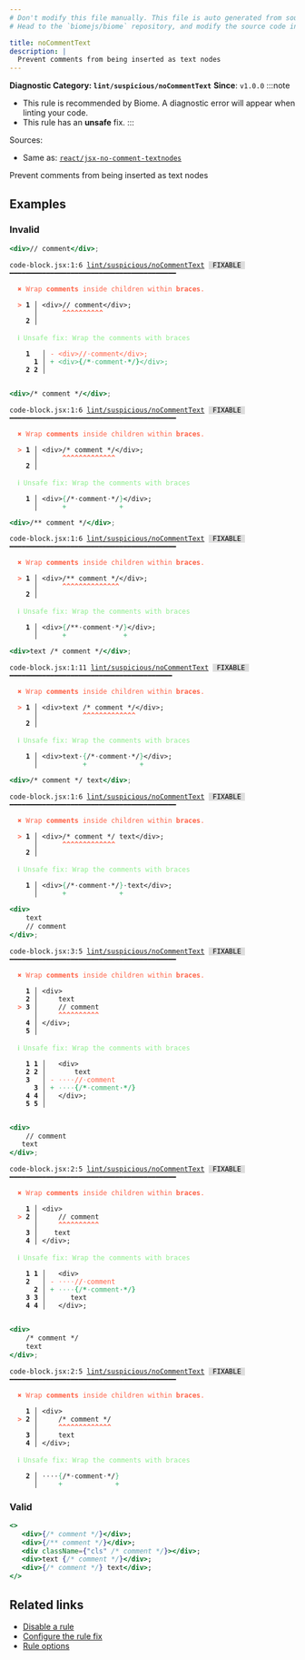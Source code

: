 ```yaml
---
# Don't modify this file manually. This file is auto generated from source, and you will lose your changes next time the website is built.
# Head to the `biomejs/biome` repository, and modify the source code in there.

title: noCommentText
description: |
  Prevent comments from being inserted as text nodes
---
```


**Diagnostic Category: `lint/suspicious/noCommentText`**
<Tabs>
<TabItem label="JSX and TSX" icon="seti:javascript">
**Since**: `v1.0.0`
:::note
- This rule is recommended by Biome. A diagnostic error will appear when linting your code.
- This rule has an **unsafe** fix.
:::

Sources: 
- Same as: <a href="https://github.com/jsx-eslint/eslint-plugin-react/blob/master/docs/rules/jsx-no-comment-textnodes.md" target="_blank"><code>react/jsx-no-comment-textnodes</code></a>

Prevent comments from being inserted as text nodes

## Examples

### Invalid

```jsx
<div>// comment</div>;
```

<pre class="language-text"><code class="language-text">code-block.jsx:1:6 <a href="https://biomejs.dev/linter/rules/no-comment-text">lint/suspicious/noCommentText</a> <span style="color: #000; background-color: #ddd;"> FIXABLE </span> ━━━━━━━━━━━━━━━━━━━━━━━━━━━━━━━━━━━━━━━━━<br /><br />  <strong><span style="color: Tomato;">✖</span></strong> <span style="color: Tomato;">Wrap </span><span style="color: Tomato;"><strong>comments</strong></span><span style="color: Tomato;"> inside children within </span><span style="color: Tomato;"><strong>braces</strong></span><span style="color: Tomato;">.</span><br />  <br />  <strong><span style="color: Tomato;">&gt;</span></strong> <strong>1 │ </strong>&lt;div&gt;// comment&lt;/div&gt;;<br />   <strong>   │ </strong>     <strong><span style="color: Tomato;">^</span></strong><strong><span style="color: Tomato;">^</span></strong><strong><span style="color: Tomato;">^</span></strong><strong><span style="color: Tomato;">^</span></strong><strong><span style="color: Tomato;">^</span></strong><strong><span style="color: Tomato;">^</span></strong><strong><span style="color: Tomato;">^</span></strong><strong><span style="color: Tomato;">^</span></strong><strong><span style="color: Tomato;">^</span></strong><strong><span style="color: Tomato;">^</span></strong><br />    <strong>2 │ </strong><br />  <br />  <strong><span style="color: lightgreen;">ℹ</span></strong> <span style="color: lightgreen;">Unsafe fix</span><span style="color: lightgreen;">: </span><span style="color: lightgreen;">Wrap the comments with braces</span><br />  <br />    <strong>1</strong>  <strong> │ </strong><span style="color: Tomato;">-</span> <span style="color: Tomato;">&lt;</span><span style="color: Tomato;">d</span><span style="color: Tomato;">i</span><span style="color: Tomato;">v</span><span style="color: Tomato;">&gt;</span><span style="color: Tomato;">/</span><span style="color: Tomato;"><strong>/</strong></span><span style="color: Tomato;"><span style="opacity: 0.8;">·</span></span><span style="color: Tomato;">c</span><span style="color: Tomato;">o</span><span style="color: Tomato;">m</span><span style="color: Tomato;">m</span><span style="color: Tomato;">e</span><span style="color: Tomato;">n</span><span style="color: Tomato;">t</span><span style="color: Tomato;">&lt;</span><span style="color: Tomato;">/</span><span style="color: Tomato;">d</span><span style="color: Tomato;">i</span><span style="color: Tomato;">v</span><span style="color: Tomato;">&gt;</span><span style="color: Tomato;">;</span><br />      <strong>1</strong><strong> │ </strong><span style="color: MediumSeaGreen;">+</span> <span style="color: MediumSeaGreen;">&lt;</span><span style="color: MediumSeaGreen;">d</span><span style="color: MediumSeaGreen;">i</span><span style="color: MediumSeaGreen;">v</span><span style="color: MediumSeaGreen;">&gt;</span><span style="color: MediumSeaGreen;"><strong>&#123;</strong></span><span style="color: MediumSeaGreen;">/</span><span style="color: MediumSeaGreen;"><strong>&#42;</strong></span><span style="color: MediumSeaGreen;"><span style="opacity: 0.8;">·</span></span><span style="color: MediumSeaGreen;">c</span><span style="color: MediumSeaGreen;">o</span><span style="color: MediumSeaGreen;">m</span><span style="color: MediumSeaGreen;">m</span><span style="color: MediumSeaGreen;">e</span><span style="color: MediumSeaGreen;">n</span><span style="color: MediumSeaGreen;">t</span><span style="color: MediumSeaGreen;"><span style="opacity: 0.8;"><strong>·</strong></span></span><span style="color: MediumSeaGreen;"><strong>&#42;</strong></span><span style="color: MediumSeaGreen;"><strong>/</strong></span><span style="color: MediumSeaGreen;"><strong>&#125;</strong></span><span style="color: MediumSeaGreen;">&lt;</span><span style="color: MediumSeaGreen;">/</span><span style="color: MediumSeaGreen;">d</span><span style="color: MediumSeaGreen;">i</span><span style="color: MediumSeaGreen;">v</span><span style="color: MediumSeaGreen;">&gt;</span><span style="color: MediumSeaGreen;">;</span><br />    <strong>2</strong> <strong>2</strong><strong> │ </strong>  <br />  <br /></code></pre>

```jsx
<div>/* comment */</div>;
```

<pre class="language-text"><code class="language-text">code-block.jsx:1:6 <a href="https://biomejs.dev/linter/rules/no-comment-text">lint/suspicious/noCommentText</a> <span style="color: #000; background-color: #ddd;"> FIXABLE </span> ━━━━━━━━━━━━━━━━━━━━━━━━━━━━━━━━━━━━━━━━━<br /><br />  <strong><span style="color: Tomato;">✖</span></strong> <span style="color: Tomato;">Wrap </span><span style="color: Tomato;"><strong>comments</strong></span><span style="color: Tomato;"> inside children within </span><span style="color: Tomato;"><strong>braces</strong></span><span style="color: Tomato;">.</span><br />  <br />  <strong><span style="color: Tomato;">&gt;</span></strong> <strong>1 │ </strong>&lt;div&gt;/&#42; comment &#42;/&lt;/div&gt;;<br />   <strong>   │ </strong>     <strong><span style="color: Tomato;">^</span></strong><strong><span style="color: Tomato;">^</span></strong><strong><span style="color: Tomato;">^</span></strong><strong><span style="color: Tomato;">^</span></strong><strong><span style="color: Tomato;">^</span></strong><strong><span style="color: Tomato;">^</span></strong><strong><span style="color: Tomato;">^</span></strong><strong><span style="color: Tomato;">^</span></strong><strong><span style="color: Tomato;">^</span></strong><strong><span style="color: Tomato;">^</span></strong><strong><span style="color: Tomato;">^</span></strong><strong><span style="color: Tomato;">^</span></strong><strong><span style="color: Tomato;">^</span></strong><br />    <strong>2 │ </strong><br />  <br />  <strong><span style="color: lightgreen;">ℹ</span></strong> <span style="color: lightgreen;">Unsafe fix</span><span style="color: lightgreen;">: </span><span style="color: lightgreen;">Wrap the comments with braces</span><br />  <br />  <strong>  1 │ </strong>&lt;div&gt;<span style="color: MediumSeaGreen;">&#123;</span>/&#42;<span style="opacity: 0.8;">·</span>comment<span style="opacity: 0.8;">·</span>&#42;/<span style="color: MediumSeaGreen;">&#125;</span>&lt;/div&gt;;<br />  <strong>    │ </strong>     <span style="color: MediumSeaGreen;">+</span>             <span style="color: MediumSeaGreen;">+</span>       <br /></code></pre>

```jsx
<div>/** comment */</div>;
```

<pre class="language-text"><code class="language-text">code-block.jsx:1:6 <a href="https://biomejs.dev/linter/rules/no-comment-text">lint/suspicious/noCommentText</a> <span style="color: #000; background-color: #ddd;"> FIXABLE </span> ━━━━━━━━━━━━━━━━━━━━━━━━━━━━━━━━━━━━━━━━━<br /><br />  <strong><span style="color: Tomato;">✖</span></strong> <span style="color: Tomato;">Wrap </span><span style="color: Tomato;"><strong>comments</strong></span><span style="color: Tomato;"> inside children within </span><span style="color: Tomato;"><strong>braces</strong></span><span style="color: Tomato;">.</span><br />  <br />  <strong><span style="color: Tomato;">&gt;</span></strong> <strong>1 │ </strong>&lt;div&gt;/&#42;&#42; comment &#42;/&lt;/div&gt;;<br />   <strong>   │ </strong>     <strong><span style="color: Tomato;">^</span></strong><strong><span style="color: Tomato;">^</span></strong><strong><span style="color: Tomato;">^</span></strong><strong><span style="color: Tomato;">^</span></strong><strong><span style="color: Tomato;">^</span></strong><strong><span style="color: Tomato;">^</span></strong><strong><span style="color: Tomato;">^</span></strong><strong><span style="color: Tomato;">^</span></strong><strong><span style="color: Tomato;">^</span></strong><strong><span style="color: Tomato;">^</span></strong><strong><span style="color: Tomato;">^</span></strong><strong><span style="color: Tomato;">^</span></strong><strong><span style="color: Tomato;">^</span></strong><strong><span style="color: Tomato;">^</span></strong><br />    <strong>2 │ </strong><br />  <br />  <strong><span style="color: lightgreen;">ℹ</span></strong> <span style="color: lightgreen;">Unsafe fix</span><span style="color: lightgreen;">: </span><span style="color: lightgreen;">Wrap the comments with braces</span><br />  <br />  <strong>  1 │ </strong>&lt;div&gt;<span style="color: MediumSeaGreen;">&#123;</span>/&#42;&#42;<span style="opacity: 0.8;">·</span>comment<span style="opacity: 0.8;">·</span>&#42;/<span style="color: MediumSeaGreen;">&#125;</span>&lt;/div&gt;;<br />  <strong>    │ </strong>     <span style="color: MediumSeaGreen;">+</span>              <span style="color: MediumSeaGreen;">+</span>       <br /></code></pre>

```jsx
<div>text /* comment */</div>;
```

<pre class="language-text"><code class="language-text">code-block.jsx:1:11 <a href="https://biomejs.dev/linter/rules/no-comment-text">lint/suspicious/noCommentText</a> <span style="color: #000; background-color: #ddd;"> FIXABLE </span> ━━━━━━━━━━━━━━━━━━━━━━━━━━━━━━━━━━━━━━━━<br /><br />  <strong><span style="color: Tomato;">✖</span></strong> <span style="color: Tomato;">Wrap </span><span style="color: Tomato;"><strong>comments</strong></span><span style="color: Tomato;"> inside children within </span><span style="color: Tomato;"><strong>braces</strong></span><span style="color: Tomato;">.</span><br />  <br />  <strong><span style="color: Tomato;">&gt;</span></strong> <strong>1 │ </strong>&lt;div&gt;text /&#42; comment &#42;/&lt;/div&gt;;<br />   <strong>   │ </strong>          <strong><span style="color: Tomato;">^</span></strong><strong><span style="color: Tomato;">^</span></strong><strong><span style="color: Tomato;">^</span></strong><strong><span style="color: Tomato;">^</span></strong><strong><span style="color: Tomato;">^</span></strong><strong><span style="color: Tomato;">^</span></strong><strong><span style="color: Tomato;">^</span></strong><strong><span style="color: Tomato;">^</span></strong><strong><span style="color: Tomato;">^</span></strong><strong><span style="color: Tomato;">^</span></strong><strong><span style="color: Tomato;">^</span></strong><strong><span style="color: Tomato;">^</span></strong><strong><span style="color: Tomato;">^</span></strong><br />    <strong>2 │ </strong><br />  <br />  <strong><span style="color: lightgreen;">ℹ</span></strong> <span style="color: lightgreen;">Unsafe fix</span><span style="color: lightgreen;">: </span><span style="color: lightgreen;">Wrap the comments with braces</span><br />  <br />  <strong>  1 │ </strong>&lt;div&gt;text<span style="opacity: 0.8;">·</span><span style="color: MediumSeaGreen;">&#123;</span>/&#42;<span style="opacity: 0.8;">·</span>comment<span style="opacity: 0.8;">·</span>&#42;/<span style="color: MediumSeaGreen;">&#125;</span>&lt;/div&gt;;<br />  <strong>    │ </strong>          <span style="color: MediumSeaGreen;">+</span>             <span style="color: MediumSeaGreen;">+</span>       <br /></code></pre>

```jsx
<div>/* comment */ text</div>;
```

<pre class="language-text"><code class="language-text">code-block.jsx:1:6 <a href="https://biomejs.dev/linter/rules/no-comment-text">lint/suspicious/noCommentText</a> <span style="color: #000; background-color: #ddd;"> FIXABLE </span> ━━━━━━━━━━━━━━━━━━━━━━━━━━━━━━━━━━━━━━━━━<br /><br />  <strong><span style="color: Tomato;">✖</span></strong> <span style="color: Tomato;">Wrap </span><span style="color: Tomato;"><strong>comments</strong></span><span style="color: Tomato;"> inside children within </span><span style="color: Tomato;"><strong>braces</strong></span><span style="color: Tomato;">.</span><br />  <br />  <strong><span style="color: Tomato;">&gt;</span></strong> <strong>1 │ </strong>&lt;div&gt;/&#42; comment &#42;/ text&lt;/div&gt;;<br />   <strong>   │ </strong>     <strong><span style="color: Tomato;">^</span></strong><strong><span style="color: Tomato;">^</span></strong><strong><span style="color: Tomato;">^</span></strong><strong><span style="color: Tomato;">^</span></strong><strong><span style="color: Tomato;">^</span></strong><strong><span style="color: Tomato;">^</span></strong><strong><span style="color: Tomato;">^</span></strong><strong><span style="color: Tomato;">^</span></strong><strong><span style="color: Tomato;">^</span></strong><strong><span style="color: Tomato;">^</span></strong><strong><span style="color: Tomato;">^</span></strong><strong><span style="color: Tomato;">^</span></strong><strong><span style="color: Tomato;">^</span></strong><br />    <strong>2 │ </strong><br />  <br />  <strong><span style="color: lightgreen;">ℹ</span></strong> <span style="color: lightgreen;">Unsafe fix</span><span style="color: lightgreen;">: </span><span style="color: lightgreen;">Wrap the comments with braces</span><br />  <br />  <strong>  1 │ </strong>&lt;div&gt;<span style="color: MediumSeaGreen;">&#123;</span>/&#42;<span style="opacity: 0.8;">·</span>comment<span style="opacity: 0.8;">·</span>&#42;/<span style="color: MediumSeaGreen;">&#125;</span><span style="opacity: 0.8;">·</span>text&lt;/div&gt;;<br />  <strong>    │ </strong>     <span style="color: MediumSeaGreen;">+</span>             <span style="color: MediumSeaGreen;">+</span>            <br /></code></pre>

```jsx
<div>
    text
    // comment
</div>;
```

<pre class="language-text"><code class="language-text">code-block.jsx:3:5 <a href="https://biomejs.dev/linter/rules/no-comment-text">lint/suspicious/noCommentText</a> <span style="color: #000; background-color: #ddd;"> FIXABLE </span> ━━━━━━━━━━━━━━━━━━━━━━━━━━━━━━━━━━━━━━━━━<br /><br />  <strong><span style="color: Tomato;">✖</span></strong> <span style="color: Tomato;">Wrap </span><span style="color: Tomato;"><strong>comments</strong></span><span style="color: Tomato;"> inside children within </span><span style="color: Tomato;"><strong>braces</strong></span><span style="color: Tomato;">.</span><br />  <br />    <strong>1 │ </strong>&lt;div&gt;<br />    <strong>2 │ </strong>    text<br />  <strong><span style="color: Tomato;">&gt;</span></strong> <strong>3 │ </strong>    // comment<br />   <strong>   │ </strong>    <strong><span style="color: Tomato;">^</span></strong><strong><span style="color: Tomato;">^</span></strong><strong><span style="color: Tomato;">^</span></strong><strong><span style="color: Tomato;">^</span></strong><strong><span style="color: Tomato;">^</span></strong><strong><span style="color: Tomato;">^</span></strong><strong><span style="color: Tomato;">^</span></strong><strong><span style="color: Tomato;">^</span></strong><strong><span style="color: Tomato;">^</span></strong><strong><span style="color: Tomato;">^</span></strong><br />    <strong>4 │ </strong>&lt;/div&gt;;<br />    <strong>5 │ </strong><br />  <br />  <strong><span style="color: lightgreen;">ℹ</span></strong> <span style="color: lightgreen;">Unsafe fix</span><span style="color: lightgreen;">: </span><span style="color: lightgreen;">Wrap the comments with braces</span><br />  <br />    <strong>1</strong> <strong>1</strong><strong> │ </strong>  &lt;div&gt;<br />    <strong>2</strong> <strong>2</strong><strong> │ </strong>      text<br />    <strong>3</strong>  <strong> │ </strong><span style="color: Tomato;">-</span> <span style="color: Tomato;"><span style="opacity: 0.8;">·</span></span><span style="color: Tomato;"><span style="opacity: 0.8;">·</span></span><span style="color: Tomato;"><span style="opacity: 0.8;">·</span></span><span style="color: Tomato;"><span style="opacity: 0.8;">·</span></span><span style="color: Tomato;">/</span><span style="color: Tomato;"><strong>/</strong></span><span style="color: Tomato;"><span style="opacity: 0.8;">·</span></span><span style="color: Tomato;">c</span><span style="color: Tomato;">o</span><span style="color: Tomato;">m</span><span style="color: Tomato;">m</span><span style="color: Tomato;">e</span><span style="color: Tomato;">n</span><span style="color: Tomato;">t</span><br />      <strong>3</strong><strong> │ </strong><span style="color: MediumSeaGreen;">+</span> <span style="color: MediumSeaGreen;"><span style="opacity: 0.8;">·</span></span><span style="color: MediumSeaGreen;"><span style="opacity: 0.8;">·</span></span><span style="color: MediumSeaGreen;"><span style="opacity: 0.8;">·</span></span><span style="color: MediumSeaGreen;"><span style="opacity: 0.8;">·</span></span><span style="color: MediumSeaGreen;"><strong>&#123;</strong></span><span style="color: MediumSeaGreen;">/</span><span style="color: MediumSeaGreen;"><strong>&#42;</strong></span><span style="color: MediumSeaGreen;"><span style="opacity: 0.8;">·</span></span><span style="color: MediumSeaGreen;">c</span><span style="color: MediumSeaGreen;">o</span><span style="color: MediumSeaGreen;">m</span><span style="color: MediumSeaGreen;">m</span><span style="color: MediumSeaGreen;">e</span><span style="color: MediumSeaGreen;">n</span><span style="color: MediumSeaGreen;">t</span><span style="color: MediumSeaGreen;"><span style="opacity: 0.8;"><strong>·</strong></span></span><span style="color: MediumSeaGreen;"><strong>&#42;</strong></span><span style="color: MediumSeaGreen;"><strong>/</strong></span><span style="color: MediumSeaGreen;"><strong>&#125;</strong></span><br />    <strong>4</strong> <strong>4</strong><strong> │ </strong>  &lt;/div&gt;;<br />    <strong>5</strong> <strong>5</strong><strong> │ </strong>  <br />  <br /></code></pre>

```jsx
<div>
    // comment
   text
</div>;
```

<pre class="language-text"><code class="language-text">code-block.jsx:2:5 <a href="https://biomejs.dev/linter/rules/no-comment-text">lint/suspicious/noCommentText</a> <span style="color: #000; background-color: #ddd;"> FIXABLE </span> ━━━━━━━━━━━━━━━━━━━━━━━━━━━━━━━━━━━━━━━━━<br /><br />  <strong><span style="color: Tomato;">✖</span></strong> <span style="color: Tomato;">Wrap </span><span style="color: Tomato;"><strong>comments</strong></span><span style="color: Tomato;"> inside children within </span><span style="color: Tomato;"><strong>braces</strong></span><span style="color: Tomato;">.</span><br />  <br />    <strong>1 │ </strong>&lt;div&gt;<br />  <strong><span style="color: Tomato;">&gt;</span></strong> <strong>2 │ </strong>    // comment<br />   <strong>   │ </strong>    <strong><span style="color: Tomato;">^</span></strong><strong><span style="color: Tomato;">^</span></strong><strong><span style="color: Tomato;">^</span></strong><strong><span style="color: Tomato;">^</span></strong><strong><span style="color: Tomato;">^</span></strong><strong><span style="color: Tomato;">^</span></strong><strong><span style="color: Tomato;">^</span></strong><strong><span style="color: Tomato;">^</span></strong><strong><span style="color: Tomato;">^</span></strong><strong><span style="color: Tomato;">^</span></strong><br />    <strong>3 │ </strong>   text<br />    <strong>4 │ </strong>&lt;/div&gt;;<br />  <br />  <strong><span style="color: lightgreen;">ℹ</span></strong> <span style="color: lightgreen;">Unsafe fix</span><span style="color: lightgreen;">: </span><span style="color: lightgreen;">Wrap the comments with braces</span><br />  <br />    <strong>1</strong> <strong>1</strong><strong> │ </strong>  &lt;div&gt;<br />    <strong>2</strong>  <strong> │ </strong><span style="color: Tomato;">-</span> <span style="color: Tomato;"><span style="opacity: 0.8;">·</span></span><span style="color: Tomato;"><span style="opacity: 0.8;">·</span></span><span style="color: Tomato;"><span style="opacity: 0.8;">·</span></span><span style="color: Tomato;"><span style="opacity: 0.8;">·</span></span><span style="color: Tomato;">/</span><span style="color: Tomato;"><strong>/</strong></span><span style="color: Tomato;"><span style="opacity: 0.8;">·</span></span><span style="color: Tomato;">c</span><span style="color: Tomato;">o</span><span style="color: Tomato;">m</span><span style="color: Tomato;">m</span><span style="color: Tomato;">e</span><span style="color: Tomato;">n</span><span style="color: Tomato;">t</span><br />      <strong>2</strong><strong> │ </strong><span style="color: MediumSeaGreen;">+</span> <span style="color: MediumSeaGreen;"><span style="opacity: 0.8;">·</span></span><span style="color: MediumSeaGreen;"><span style="opacity: 0.8;">·</span></span><span style="color: MediumSeaGreen;"><span style="opacity: 0.8;">·</span></span><span style="color: MediumSeaGreen;"><span style="opacity: 0.8;">·</span></span><span style="color: MediumSeaGreen;"><strong>&#123;</strong></span><span style="color: MediumSeaGreen;">/</span><span style="color: MediumSeaGreen;"><strong>&#42;</strong></span><span style="color: MediumSeaGreen;"><span style="opacity: 0.8;">·</span></span><span style="color: MediumSeaGreen;">c</span><span style="color: MediumSeaGreen;">o</span><span style="color: MediumSeaGreen;">m</span><span style="color: MediumSeaGreen;">m</span><span style="color: MediumSeaGreen;">e</span><span style="color: MediumSeaGreen;">n</span><span style="color: MediumSeaGreen;">t</span><span style="color: MediumSeaGreen;"><span style="opacity: 0.8;"><strong>·</strong></span></span><span style="color: MediumSeaGreen;"><strong>&#42;</strong></span><span style="color: MediumSeaGreen;"><strong>/</strong></span><span style="color: MediumSeaGreen;"><strong>&#125;</strong></span><br />    <strong>3</strong> <strong>3</strong><strong> │ </strong>     text<br />    <strong>4</strong> <strong>4</strong><strong> │ </strong>  &lt;/div&gt;;<br />  <br /></code></pre>

```jsx
<div>
    /* comment */
    text
</div>;
```

<pre class="language-text"><code class="language-text">code-block.jsx:2:5 <a href="https://biomejs.dev/linter/rules/no-comment-text">lint/suspicious/noCommentText</a> <span style="color: #000; background-color: #ddd;"> FIXABLE </span> ━━━━━━━━━━━━━━━━━━━━━━━━━━━━━━━━━━━━━━━━━<br /><br />  <strong><span style="color: Tomato;">✖</span></strong> <span style="color: Tomato;">Wrap </span><span style="color: Tomato;"><strong>comments</strong></span><span style="color: Tomato;"> inside children within </span><span style="color: Tomato;"><strong>braces</strong></span><span style="color: Tomato;">.</span><br />  <br />    <strong>1 │ </strong>&lt;div&gt;<br />  <strong><span style="color: Tomato;">&gt;</span></strong> <strong>2 │ </strong>    /&#42; comment &#42;/<br />   <strong>   │ </strong>    <strong><span style="color: Tomato;">^</span></strong><strong><span style="color: Tomato;">^</span></strong><strong><span style="color: Tomato;">^</span></strong><strong><span style="color: Tomato;">^</span></strong><strong><span style="color: Tomato;">^</span></strong><strong><span style="color: Tomato;">^</span></strong><strong><span style="color: Tomato;">^</span></strong><strong><span style="color: Tomato;">^</span></strong><strong><span style="color: Tomato;">^</span></strong><strong><span style="color: Tomato;">^</span></strong><strong><span style="color: Tomato;">^</span></strong><strong><span style="color: Tomato;">^</span></strong><strong><span style="color: Tomato;">^</span></strong><br />    <strong>3 │ </strong>    text<br />    <strong>4 │ </strong>&lt;/div&gt;;<br />  <br />  <strong><span style="color: lightgreen;">ℹ</span></strong> <span style="color: lightgreen;">Unsafe fix</span><span style="color: lightgreen;">: </span><span style="color: lightgreen;">Wrap the comments with braces</span><br />  <br />  <strong>  2 │ </strong><span style="opacity: 0.8;">·</span><span style="opacity: 0.8;">·</span><span style="opacity: 0.8;">·</span><span style="opacity: 0.8;">·</span><span style="color: MediumSeaGreen;">&#123;</span>/&#42;<span style="opacity: 0.8;">·</span>comment<span style="opacity: 0.8;">·</span>&#42;/<span style="color: MediumSeaGreen;">&#125;</span><br />  <strong>    │ </strong>    <span style="color: MediumSeaGreen;">+</span>             <span style="color: MediumSeaGreen;">+</span><br /></code></pre>

### Valid

```jsx
<>
   <div>{/* comment */}</div>;
   <div>{/** comment */}</div>;
   <div className={"cls" /* comment */}></div>;
   <div>text {/* comment */}</div>;
   <div>{/* comment */} text</div>;
</>
```

## Related links

- [Disable a rule](/linter/#disable-a-lint-rule)
- [Configure the rule fix](/linter#configure-the-rule-fix)
- [Rule options](/linter/#rule-options)

</TabItem>
</Tabs>

